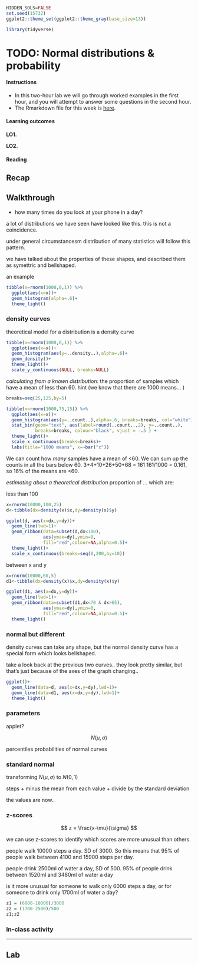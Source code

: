 ```{r, echo=FALSE}
HIDDEN_SOLS=FALSE
set.seed(15732)
ggplot2::theme_set(ggplot2::theme_gray(base_size=13))

library(tidyverse)
```

# TODO: Normal distributions & probability


<div class="lo">
#### Instructions {-}
  
- In this two-hour lab we will go through worked examples in the first hour, and you will attempt to answer some questions in the second hour.
- The Rmarkdown file for this week is [here](https://uoe-psychology.github.io/uoe_psystats/dapr1/labsheets/week_14_practice.Rmd).


#### Learning outcomes {-}

**LO1.** 

**LO2.** 

#### Reading {-}


</div>


## Recap




## Walkthrough


- how many times do you look at your phone in a day? 


a lot of distributions we have seen have looked like this.
this is not a coincidence.

under general circumstancesm distribution of many statistics will follow this pattern. 

we have talked about the properties of these shapes, and described them as symettric and bellshaped. 

an example  


```{r}
tibble(x=rnorm(1000,0,1)) %>%
  ggplot(aes(x=x))+
  geom_histogram(alpha=.6)+
  theme_light()
```


### density curves

theoretical model for a distribution is a density curve 

```{r}
tibble(x=rnorm(1000,0,1)) %>%
  ggplot(aes(x=x))+
  geom_histogram(aes(y=..density..),alpha=.6)+
  geom_density()+
  theme_light()+
  scale_y_continuous(NULL, breaks=NULL)
```


*calculating from a known distribution*: the proportion of samples which have a mean of less than 60. 
hint (we know that there are 1000 means... )
```{r, echo=FALSE}
breaks=seq(25,125,by=5)

tibble(x=rnorm(1000,75,15)) %>%
  ggplot(aes(x=x))+
  geom_histogram(aes(y=..count..),alpha=.6, breaks=breaks, col="white")+
  stat_bin(geom="text", aes(label=round(..count..,2), y=..count..), 
           breaks=breaks, colour="black", vjust = -.5 ) +
  theme_light()+
  scale_x_continuous(breaks=breaks)+
  labs(title="1000 means", x=~bar("x"))
```

We can count how *many* samples have a mean of <60. We can sum up the counts in all the bars below 60.
3+4+10+26+50+68 = 161
161/1000 = 0.161, so 16% of the means are <60. 


*estimating about a theoretical distribution* 
proportion of ...  which are:

less than 100
```{r echo=FALSE, fig.width=5}
x=rnorm(10000,100,25)
d<-tibble(dx=density(x)$x,dy=density(x)$y)

ggplot(d, aes(x=dx,y=dy))+
  geom_line(lwd=1)+
  geom_ribbon(data=subset(d,dx<100),
              aes(ymax=dy),ymin=0,
              fill="red",colour=NA,alpha=0.5)+
  theme_light()+
  scale_x_continuous(breaks=seq(0,200,by=10))
```

between x and y
```{r echo=FALSE, fig.width=5}
x=rnorm(10000,60,5)
d1<-tibble(dx=density(x)$x,dy=density(x)$y)

ggplot(d1, aes(x=dx,y=dy))+
  geom_line(lwd=1)+
  geom_ribbon(data=subset(d1,dx<70 & dx>65),
              aes(ymax=dy),ymin=0,
              fill="red",colour=NA,alpha=0.5)+
  theme_light()
```

### normal but different

density curves can take any shape, but the normal density curve has a special form which looks bellshaped.

take a look back at the previous two curves.. they look pretty similar, but that's just because of the axes of the graph changing..

```{r}
ggplot()+
  geom_line(data=d, aes(x=dx,y=dy),lwd=1)+
  geom_line(data=d1, aes(x=dx,y=dy),lwd=1)+
  theme_light()
```

### parameters


applet?

$$
N(\mu, \sigma)
$$


percentiles probabilities of normal curves 

### standard normal  

transforming $N(\mu,\sigma)$ to $N(0,1)$

steps 
+ minus the mean from each value
+ divide by the standard deviation  

the values are now..

### z-scores  

$$
z = \frac{x-\mu}{\sigma}
$$

we can use z-scores to identify which scores are more unusual than others. 


people walk 10000 steps a day. SD of 3000.
So this means that 95% of people walk between 4100 and 15900 steps per day. 

people drink 2500ml of water a day, SD of 500. 
95% of people drink between 1520ml and 3480ml of water a day  

is it more unusual for someone to walk only 6000 steps a day, or for someone to drink only 1700ml of water a day? 



```{r}
z1 = (6000-10000)/3000
z2 = (1700-2500)/500
z1;z2
```



### In-class activity





---

## Lab



